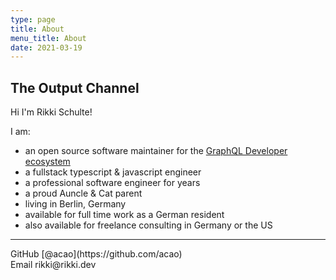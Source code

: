 ```yaml
---
type: page
title: About
menu_title: About
date: 2021-03-19
---
```



## The Output Channel

Hi I'm Rikki Schulte!

I am:

* an open source software maintainer for the [GraphQL Developer ecosystem](https://github.com/graphql/graphiql)
* a fullstack typescript & javascript engineer
* a professional software engineer for <Since /> years
* a proud Auncle & Cat parent
* living in Berlin, Germany
* available for full time work as a German resident
* also available for freelance consulting in Germany or the US

---

<div>
  GitHub [@acao](https://github.com/acao)
  <br />
  Email rikki@rikki.dev
</div>
